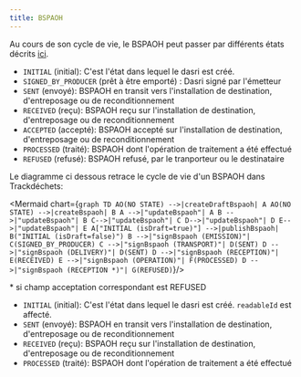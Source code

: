 ```yaml
---
title: BSPAOH
---
```



Au cours de son cycle de vie, le BSPAOH peut passer par différents états décrits [ici](../api-reference/bspaoh/enums#bspaohstatus).


- `INITIAL` (initial): C'est l'état dans lequel le dasri est créé.
- `SIGNED_BY_PRODUCER` (prêt à être emporté) : Dasri signé par l'émetteur
- `SENT` (envoyé): BSPAOH en transit vers l'installation de destination, d'entreposage ou de reconditionnement
- `RECEIVED` (reçu): BSPAOH reçu sur l'installation de destination, d'entreposage ou de reconditionnement
- `ACCEPTED` (accepté): BSPAOH accepté sur l'installation de destination, d'entreposage ou de reconditionnement
- `PROCESSED` (traité): BSPAOH dont l'opération de traitement a été effectué
- `REFUSED` (refusé): BSPAOH refusé, par le tranporteur ou le destinataire


Le diagramme ci dessous retrace le cycle de vie d'un BSPAOH dans Trackdéchets:

<Mermaid chart={`
graph TD
AO(NO STATE) -->|createDraftBspaoh| A
AO(NO STATE) -->|createBspaoh| B
A -->|"updateBspaoh"| A
B -->|"updateBspaoh"| B
C-->|"updateBspaoh"| C
D-->|"updateBspaoh"| D
E-->|"updateBspaoh"| E
A["INITIAL (isDraft=true)"] -->|publishBspaoh| B("INITIAL (isDraft=false)")
B -->|"signBspaoh (EMISSION)"| C(SIGNED_BY_PRODUCER)
C -->|"signBspaoh (TRANSPORT)"| D(SENT)
D -->|"signBspaoh (DELIVERY)"| D(SENT)
D -->|"signBspaoh (RECEPTION)"| E(RECEIVED)
E -->|"signBspaoh (OPERATION)"| F(PROCESSED)
D -->|"signBspaoh (RECEPTION *)"| G(REFUSED)
`}/>

 \* si champ acceptation correspondant est REFUSED

 

- `INITIAL` (initial): C'est l'état dans lequel le dasri est créé. `readableId` est affecté.
- `SENT` (envoyé): BSPAOH en transit vers l'installation de destination, d'entreposage ou de reconditionnement
- `RECEIVED` (reçu): BSPAOH reçu sur l'installation de destination, d'entreposage ou de reconditionnement
- `PROCESSED` (traité): BSPAOH dont l'opération de traitement a été effectué
